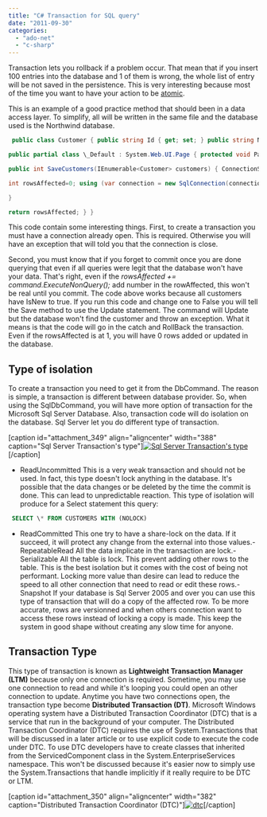 ```yaml
---
title: "C# Transaction for SQL query"
date: "2011-09-30"
categories: 
  - "ado-net"
  - "c-sharp"
---
```


Transaction lets you rollback if a problem occur. That mean that if you insert 100 entries into the database and 1 of them is wrong, the whole list of entry will be not saved in the persistence. This is very interesting because most of the time you want to have your action to be [atomic](http://en.wikipedia.org/wiki/ACID#Atomicity "Wikipedia Atomicity").

This is an example of a good practice method that should been in a data access layer. To simplify, all will be written in the same file and the database used is the Northwind database.


```csharp
 public class Customer { public string Id { get; set; } public string Name { get; set; } public bool IsNew { get; set; } }

public partial class \_Default : System.Web.UI.Page { protected void Page\_Load(object sender, EventArgs e) { List<Customer> customers = new List<Customer>(){ new Customer(){Id="ID001", Name="Name001", IsNew=true} , new Customer(){Id="ID002", Name="Name002", IsNew=true} , new Customer(){Id="ID003", Name="Name003", IsNew=true} }; SaveCustomers(customers); }

public int SaveCustomers(IEnumerable<Customer> customers) { ConnectionStringSettings connectionStringSettings = ConfigurationManager.ConnectionStrings["ApplicationServices"];

int rowsAffected=0; using (var connection = new SqlConnection(connectionStringSettings.ConnectionString)) { connection.Open(); var transaction = connection.BeginTransaction(); using (var command = new SqlCommand()) { command.Transaction = transaction; command.Connection = connection; try { foreach (var customer in customers) { if (customer.IsNew) { command.CommandText = "INSERT INTO customers (CustomerID, CompanyName) VALUES (@id, @name)"; } else { command.CommandText = "UPDATE customers SET CompanyName = @name WHERE CustomerID = @id"; } command.CommandType = System.Data.CommandType.Text; command.Parameters.Clear(); //Remove command.Parameters.Add(new SqlParameter("id", customer.Id)); command.Parameters.Add(new SqlParameter("name", customer.Name)); rowsAffected += command.ExecuteNonQuery(); } transaction.Commit(); } catch { transaction.Rollback(); } } connection.Close();

}

return rowsAffected; } } 
```

This code contain some interesting things. First, to create a transaction you must have a connection already open. This is required. Otherwise you will have an exception that will told you that the connection is close.

Second, you must know that if you forget to commit once you are done querying that even if all queries were legit that the database won't have your data. That's right, even if the _rowsAffected += command.ExecuteNonQuery();_ add number in the rowAffected, this won't be real until you commit. The code above works because all customers have IsNew to true. If you run this code and change one to False you will tell the Save method to use the Update statement. The command will Update but the database won't find the customer and throw an exception. What it means is that the code will go in the catch and RollBack the transaction. Even if the rowsAffected is at 1, you will have 0 rows added or updated in the database.

## Type of isolation

To create a transaction you need to get it from the DbCommand. The reason is simple, a transaction is different between database provider. So, when using the SqlDbCommand, you will have more option of transaction for the Microsoft Sql Server Database. Also, transaction code will do isolation on the database. Sql Server let you do different type of transaction.

[caption id="attachment\_349" align="aligncenter" width="388" caption="Sql Server Transaction's type"][![](http://patrickdesjardins.com/blog/wp-content/uploads/2011/09/typetransctionsql.png "Sql Server Transaction's type")](http://patrickdesjardins.com/blog/c-transaction-for-sql-query/typetransctionsql)[/caption]

- ReadUncommitted
This is a very weak transaction and should not be used. In fact, this type doesn't lock anything in the database. It's possible that the data changes or be deleted by the time the commit is done. This can lead to unpredictable reaction. This type of isolation will produce for a Select statement this query: 
```sql
 SELECT \* FROM CUSTOMERS WITH (NOLOCK) 
```
- ReadCommitted
This one try to have a share-lock on the data. If it succeed, it will protect any change from the external into those values.- RepeatableRead
All the data implicate in the transaction are lock.- Serializable
All the table is lock. This prevent adding other rows to the table. This is the best isolation but it comes with the cost of being not performant. Locking more value than desire can lead to reduce the speed to all other connection that need to read or edit these rows.- Snapshot
If your database is Sql Server 2005 and over you can use this type of transaction that will do a copy of the affected row. To be more accurate, rows are versionned and when others connection want to access these rows instead of locking a copy is made. This keep the system in good shape without creating any slow time for anyone.

## Transaction Type

This type of transaction is known as **Lightweight Transaction Manager (LTM)** because only one connection is required. Sometime, you may use one connection to read and while it's looping you could open an other connection to update. Anytime you have two connections open, the transaction type become **Distributed Transaction (DT)**. Microsoft Windows operating system have a Distributed Transaction Coordinator (DTC) that is a service that run in the background of your computer. The Distributed Transaction Coordinator (DTC) requires the use of System.Transactions that will be discussed in a later article or to use explicit code to execute the code under DTC. To use DTC developers have to create classes that inherited from the ServicedComponent class in the System.EnterpriseServices namespace. This won't be discussed because it's easier now to simply use the System.Transactions that handle implicitly if it really require to be DTC or LTM.

[caption id="attachment\_350" align="aligncenter" width="382" caption="Distributed Transaction Coordinator (DTC)"][![](http://patrickdesjardins.com/blog/wp-content/uploads/2011/09/dtc.png "dtc")](http://patrickdesjardins.com/blog/c-transaction-for-sql-query/dtc)[/caption]
